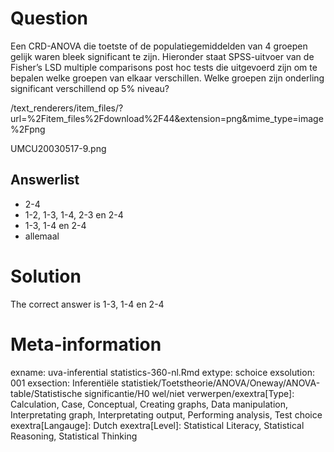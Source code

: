Question
========

Een CRD-ANOVA die toetste of de populatiegemiddelden van 4 groepen gelijk waren bleek significant te zijn. Hieronder staat SPSS-uitvoer van de Fisher's LSD multiple comparisons post hoc tests die uitgevoerd zijn om te bepalen welke groepen van elkaar verschillen. Welke groepen zijn onderling significant verschillend op 5% niveau? 

 /text_renderers/item_files/?url=%2Fitem_files%2Fdownload%2F44&extension=png&mime_type=image%2Fpng 

 UMCU20030517-9.png 

Answerlist
----------
* 2-4
* 1-2, 1-3, 1-4, 2-3 en 2-4
* 1-3, 1-4 en 2-4
* allemaal

Solution
========

The correct answer is  1-3, 1-4 en 2-4 

Meta-information
================
exname: uva-inferential statistics-360-nl.Rmd 
extype: schoice 
exsolution: 001 
exsection: Inferentiële statistiek/Toetstheorie/ANOVA/Oneway/ANOVA-table/Statistische significantie/H0 wel/niet verwerpen/exextra[Type]: Calculation, Case, Conceptual, Creating graphs, Data manipulation, Interpretating graph, Interpretating output, Performing analysis, Test choice 
exextra[Langauge]: Dutch 
exextra[Level]: Statistical Literacy, Statistical Reasoning, Statistical Thinking 
